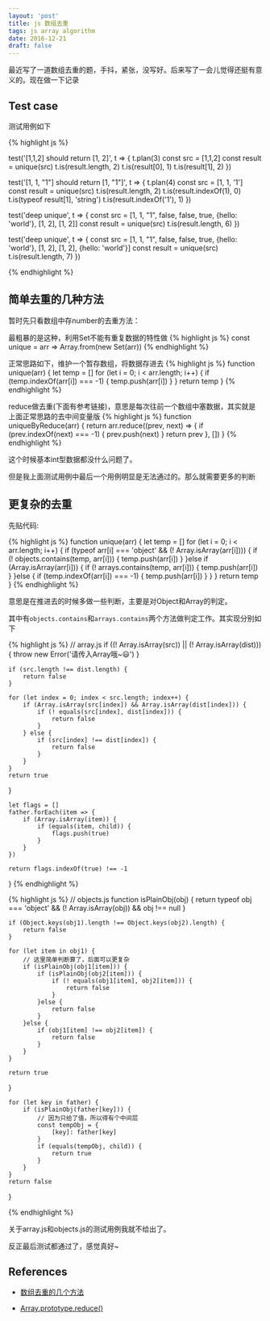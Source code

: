 ```yaml
---
layout: 'post'
title: js 数组去重
tags: js array algorithm
date: 2016-12-21
draft: false
---
```


最近写了一道数组去重的题，手抖，紧张，没写好。后来写了一会儿觉得还挺有意义的。现在做一下记录

## Test case

测试用例如下

{% highlight js %}


test('[1,1,2] should return [1, 2]', t => {
    t.plan(3)
    const src = [1,1,2]
    const result = unique(src)
    t.is(result.length, 2)
    t.is(result[0], 1)
    t.is(result[1], 2)
})

test('[1, 1, "1"] should return [1, "1"]', t => {
    t.plan(4)
    const src = [1, 1, '1']
    const result = unique(src)
    t.is(result.length, 2)
    t.is(result.indexOf(1), 0)
    t.is(typeof result[1], 'string')
    t.is(result.indexOf('1'), 1)
})

test('deep unique', t => {
    const src = [1, 1, "1", false, false, true, {hello: 'world'}, [1, 2], [1, 2]]
    const result = unique(src)
    t.is(result.length, 6)
})

test('deep unique', t => {
    const src = [1, 1, "1", false, false, true, {hello: 'world'}, [1, 2], [1, 2], {hello: 'world'}]
    const result = unique(src)
    t.is(result.length, 7)
})

{% endhighlight %}

## 简单去重的几种方法

暂时先只看数组中存number的去重方法：

最粗暴的是这种，利用Set不能有重复数据的特性做
{% highlight js %}
const unique = arr => Array.from(new Set(arr))
{% endhighlight %}

正常思路如下，维护一个暂存数组，将数据存进去
{% highlight js %}
function unique(arr) {
    let temp = []
    for (let i = 0; i < arr.length; i++) {
        if (temp.indexOf(arr[i]) === -1) {
            temp.push(arr[i])
        }
    }
    return temp
}
{% endhighlight %}

reduce做去重(下面有参考链接)，意思是每次往前一个数组中塞数据，其实就是上面正常思路的去中间变量版
{% highlight js %}
function uniqueByReduce(arr) {
    return arr.reduce((prev, next) => {
        if (prev.indexOf(next) === -1) {
            prev.push(next)
        }
        return prev
    }, [])
}
{% endhighlight %}

这个时候基本int型数据都没什么问题了。

但是我上面测试用例中最后一个用例明显是无法通过的。那么就需要更多的判断

## 更复杂的去重

先贴代码:

{% highlight js %}
function unique(arr) {
    let temp = []
    for (let i = 0; i < arr.length; i++) {
        if (typeof arr[i] === 'object' && (! Array.isArray(arr[i]))) {
            if (! objects.contains(temp, arr[i])) {
                temp.push(arr[i])
            }
        }else if (Array.isArray(arr[i])) {
            if (! arrays.contains(temp, arr[i])) {
                temp.push(arr[i])
            }
        }else {
            if (temp.indexOf(arr[i]) === -1) {
                temp.push(arr[i])
            }
        }
    }
    return temp
}
{% endhighlight %}

意思是在推进去的时候多做一些判断，主要是对Object和Array的判定。

其中有`objects.contains`和`arrays.contains`两个方法做判定工作。其实现分别如下

{% highlight js %}
// array.js
    if ((! Array.isArray(src)) || (! Array.isArray(dist))) {
        throw new Error('请传入Array哦~😃')
    }

    if (src.length !== dist.length) {
        return false
    }

    for (let index = 0; index < src.length; index++) {
        if (Array.isArray(src[index]) && Array.isArray(dist[index])) {
            if (! equals(src[index], dist[index])) {
                return false
            }
        } else {
            if (src[index] !== dist[index]) {
                return false
            }
        }
    }
    return true
}

    let flags = []
    father.forEach(item => {
        if (Array.isArray(item)) {
            if (equals(item, child)) {
                flags.push(true)
            }
        }
    })

    return flags.indexOf(true) !== -1
}
{% endhighlight %}

{% highlight js %}
// objects.js
function isPlainObj(obj) {
    return typeof obj === 'object' && (! Array.isArray(obj)) && obj !== null
}

    if (Object.keys(obj1).length !== Object.keys(obj2).length) {
        return false
    }

    for (let item in obj1) {
        // 这里简单判断算了，后面可以更复杂
        if (isPlainObj(obj1[item])) {
            if (isPlainObj(obj2[item])) {
                if (! equals(obj1[item], obj2[item])) {
                    return false
                }
            }else {
                return false
            }
        }else {
            if (obj1[item] !== obj2[item]) {
                return false
            }
        }
    }

    return true
}

    for (let key in father) {
        if (isPlainObj(father[key])) {
            // 因为只给了值，所以得有个中间层
            const tempObj = {
                [key]: father[key]
            }
            if (equals(tempObj, child)) {
                return true
            }
        }
    }
    return false
}

{% endhighlight %}

关于array.js和objects.js的测试用例我就不给出了。

反正最后测试都通过了，感觉真好~

## References

* [数组去重的几个方法](http://www.zhuowenli.com/frontend/array-unique.html)

* [Array.prototype.reduce()](https://developer.mozilla.org/en-US/docs/Web/JavaScript/Reference/Global_Objects/Array/Reduce)
